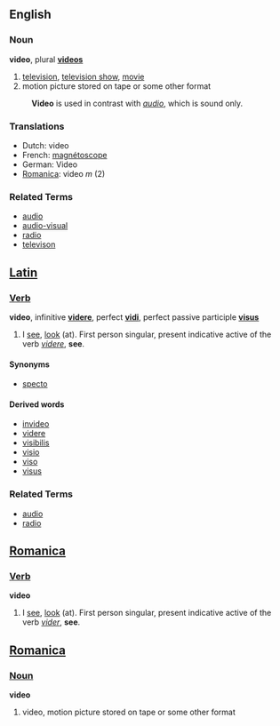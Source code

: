 ==English==
===Noun===
'''video''', plural '''[[videos]]'''

# [[television]], [[television show]], [[movie]]
# motion picture stored on tape or some other format

: '''Video''' is used in contrast with ''[[audio]]'', which is sound only.

===Translations===
*Dutch: video
*French: [[magnétoscope]]
*German: Video
*[[Romanica]]: video ''m'' (2)

===Related Terms===
*[[audio]]
*[[audio-visual]]
*[[radio]]
*[[televison]]


==[[Latin]]==
===[[Verb]]===
'''video''', infinitive '''[[videre]]''', perfect '''[[vidi]]''', perfect passive participle '''[[visus]]'''

# I [[see]], [[look]] (at).  First person singular, present indicative active of the verb ''[[videre]]'', '''see'''.

====Synonyms====
*[[specto]]

====Derived words====
*[[invideo]]
*[[videre]]
*[[visibilis]]
*[[visio]]
*[[viso]]
*[[visus]]

===Related Terms===
*[[audio]]
*[[radio]]

==[[Romanica]]==
===[[Verb]]===
'''video'''

# I [[see]], [[look]] (at).  First person singular, present indicative active of the verb ''[[vider]]'', '''see'''.

==[[Romanica]]==
===[[Noun]]===
'''video'''

# video, motion picture stored on tape or some other format